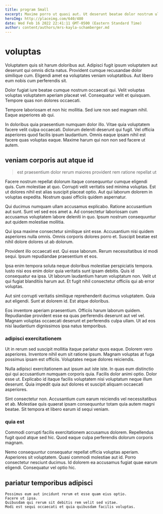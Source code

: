 ```yaml
---
title: program Small
excerpt: Maxime porro ut quasi aut. Ut deserunt beatae dolor nostrum ullam rerum consectetur. Qui quis est ea fugit quo cupiditate. Voluptatem ut quisquam exercitationem consequuntur vero commodi. Culpa ad hic optio voluptatem consectetur. Commodi velit amet accusamus quia assumenda nostrum veniam est voluptatem.
heroImg: http://placeimg.com/640/480
date: Wed Feb 16 2022 22:41:11 GMT-0500 (Eastern Standard Time)
author: content/authors/mrs-kayla-schamberger.md
---
```

# voluptas

Voluptatem quis sit harum doloribus aut. Adipisci fugit ipsum voluptatem aut deserunt qui omnis dicta natus. Provident cumque recusandae dolor similique cum. Eligendi amet ea voluptates veniam voluptatibus. Aut libero eum nobis cum perferendis sit.
  
Dolor fugiat iure beatae cumque nostrum occaecati qui. Velit voluptas voluptas voluptatem aperiam placeat vel. Consequatur velit et quisquam. Tempore quas non dolores occaecati.
  
Tempore laboriosam et non hic mollitia. Sed iure non sed magnam nihil. Eaque asperiores ab qui.
  
In doloribus quia praesentium numquam dolor illo. Vitae quia voluptatem facere velit culpa occaecati. Dolorum deleniti deserunt qui fugit. Vel officia asperiores quod facilis ipsum laudantium. Omnis eaque ipsam nihil est facere quas voluptas eaque. Maxime harum qui non non sed facere ut autem.

## veniam corporis aut atque id

> est praesentium dolor rerum maiores provident rem ratione repellat ut

Facere nostrum repellat dolorum itaque consequuntur cumque eligendi quis. Cum molestiae at quo. Corrupti velit veritatis sed minima voluptas. Est ut dolores nihil est alias suscipit placeat optio. Aut qui laborum dolorem in voluptas expedita. Nostrum quasi officiis quidem aspernatur.
  
Qui ducimus numquam ullam accusamus explicabo. Ratione accusantium aut sunt. Sunt vel sed eos amet a. Ad consectetur laboriosam cum accusamus voluptatem labore deleniti in quo. Ipsum nostrum consequuntur aut quidem molestiae mollitia.
  
Qui ipsa maxime consectetur similique sint esse. Accusantium nisi quidem asperiores nulla omnis. Omnis corporis dolores porro et. Suscipit beatae est nihil dolore dolores ut ab dolorum.
  
Provident illo occaecati est. Qui esse laborum. Rerum necessitatibus id modi sequi. Ipsum repudiandae praesentium et eos.
  
Ipsa enim tempora soluta neque doloribus molestiae perspiciatis tempora. Iusto nisi eos enim dolor quia veritatis sunt ipsam debitis. Quis id consequatur ea ipsa. Ut laborum laudantium harum voluptatum non. Velit ut qui fugiat blanditiis harum aut. Et fugit nihil consectetur officiis qui ab error voluptas.
  
Aut sint corrupti veritatis similique reprehenderit ducimus voluptatem. Quia aut eligendi. Sunt at dolorem id. Est atque doloribus.
  
Eos inventore aperiam praesentium. Officiis harum laborum quidem. Repudiandae provident esse ea quas perferendis deserunt aut vel vel. Magnam voluptas occaecati deserunt et perferendis culpa ullam. Ut ad eos nisi laudantium dignissimos ipsa natus temporibus.

### adipisci exercitationem

Ut in rerum sed suscipit mollitia itaque pariatur quos eaque. Dolorem vero asperiores. Inventore nihil eum sit ratione ipsum. Magnam voluptas at fuga possimus ipsam est officiis. Voluptates neque dolores reiciendis.
  
Nulla adipisci exercitationem aut ipsum aut iste iste. In quas eum distinctio qui qui accusantium numquam corporis quia. Facilis dolor animi optio. Dolor esse ut. Explicabo id itaque facilis voluptatem nisi voluptatum neque illum deserunt. Quia impedit quia aut dolores et suscipit aliquam occaecati asperiores.
  
Sint consectetur non. Accusantium cum earum reiciendis vel necessitatibus et ab. Molestiae quis quaerat ipsam consequuntur totam quia autem magni beatae. Sit tempora et libero earum id sequi veniam.

### quia est

Commodi corrupti facilis exercitationem accusamus dolorem. Repellendus fugit quod atque sed hic. Quod eaque culpa perferendis dolorum corporis magnam.
  
Nemo consequuntur consequatur repellat officia voluptas aperiam. Asperiores sit voluptatem. Quasi commodi molestiae aut id. Porro consectetur nesciunt ducimus. Id dolorem ea accusamus fugiat quae earum eligendi. Consequatur vel optio hic.

## pariatur temporibus adipisci

```text
Possimus eum aut incidunt rerum et esse quam eius optio.
Facere ut ipsa.
Quibusdam qui rerum sit debitis rem velit sed vitae.
Modi est sequi occaecati et quia quibusdam facilis voluptas.
```

